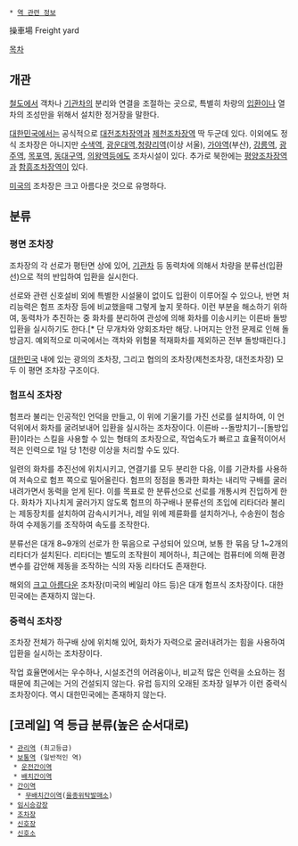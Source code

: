  * [[역 관련 정보]]

操車場
Freight yard

[[목차]]
== 개관 ==
[[철도]]에서 객차나 [[기관차]]의 분리와 연결을 조절하는 곳으로, 특별히 차량의 [[입환]]이나 열차의 조성만을 위해서 설치한 정거장을 말한다.

[[대한민국]]에서는 공식적으로 [[대전조차장역]]과 [[제천조차장역]] 딱 두군데 있다. 이외에도 정식 조차장은 아니지만 [[수색역]], [[광운대역]],[[청량리역]](이상 서울), [[가야역]](부산), [[강릉역]], [[광주역]], [[목포역]], [[동대구역]], [[의왕역]]등에도 조차시설이 있다. 추가로 북한에는 [[평양조차장역]]과 [[함흥조차장역]]이 있다.

[[미국]]의 조차장은 크고 아름다운 것으로 유명하다.

== 분류 ==
=== 평면 조차장 ===
조차장의 각 선로가 평탄면 상에 있어, [[기관차]] 등 동력차에 의해서 차량을 분류선(입환선)으로 적의 반입하여 입환을 실시한다. 

선로와 관련 신호설비 외에 특별한 시설물이 없이도 입환이 이루어질 수 있으나, 반면 처리능력은 험프 조차장 등에 비교했을때 그렇게 높지 못하다. 이런 부분을 해소하기 위하여, 동력차가 추진하는 중 화차를 분리하여 관성에 의해 화차를 이송시키는 이른바 돌방입환을 실시하기도 한다.[* 단 무개차와 양회조차만 해당. 나머지는 안전 문제로 인해 돌방금지. 예외적으로 미국에서는 객차와 위험물 적재화차를 제외하곤 전부 돌방때린다.]

[[대한민국]] 내에 있는 광의의 조차장, 그리고 협의의 조차장(제천조차장, 대전조차장) 모두 이 평면 조차장 구조이다.

=== 험프식 조차장 ===
험프라 불리는 인공적인 언덕을 만들고, 이 위에 기울기를 가진 선로를 설치하여, 이 언덕위에서 화차를 굴려보내어 입환을 실시하는 조차장이다. 이른바 --돌방치기--[돌방입환]이라는 스킬을 사용할 수 있는 형태의 조차장으로, 작업속도가 빠르고 효율적이어서 적은 인력으로 1일 당 1천량 이상을 처리할 수도 있다.

일련의 화차를 추진선에 위치시키고, 연결기를 모두 분리한 다음, 이를 기관차를 사용하여 저속으로 험프 쪽으로 밀어올린다. 험프의 정점을 통과한 화차는 내리막 구배를 굴러내려가면서 동력을 얻게 된다. 이를 목표로 한 분류선으로 선로를 개통시켜 진입하게 한다. 화차가 지나치게 굴러가지 않도록 험프의 하구배나 분류선의 초입에 리타더라 불리는 제동장치를 설치하여 감속시키거나, 레일 위에 제륜화를 설치하거나, 수송원이 첨승하여 수제동기를 조작하여 속도를 조작한다. 

분류선은 대개 8~9개의 선로가 한 묶음으로 구성되어 있으며, 보통 한 묶음 당 1~2개의 리타더가 설치된다. 리타더는 별도의 조작원이 제어하나, 최근에는 컴퓨터에 의해 환경변수를 감안해 제동을 조작하는 식의 자동 리타더도 존재한다.

해외의 [[크고 아름다운]] 조차장(미국의 베일리 야드 등)은 대개 험프식 조차장이다. 대한민국에는 존재하지 않는다.

=== 중력식 조차장 ===
조차장 전체가 하구배 상에 위치해 있어, 화차가 자력으로 굴러내려가는 힘을 사용하여 입환을 실시하는 조차장이다.

작업 효율면에서는 우수하나, 시설조건의 어려움이나, 비교적 많은 인력을 소요하는 점 때문에 최근에는 거의 건설되지 않는다. 유럽 등지의 오래된 조차장 일부가 이런 중력식 조차장이다. 역시 대한민국에는 존재하지 않는다.

== [코레일] 역 등급 분류(높은 순서대로) ==
 * [[관리역]] (최고등급)
 * [[보통역]] (일반적인 역)
  * [[운전간이역]] 
  * [[배치간이역]] 
 * [[간이역]]
   * [[무배치간이역]]([[을종위탁발매소]])
 * [[임시승강장]] 
 * [[조차장]] 
 * [[신호장]] 
 * [[신호소]] 
